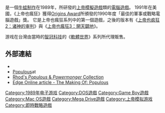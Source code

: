 {{other uses}}
{{NoteTA|G1=Games}}
{{Infobox VG
|title= 上帝也瘋狂
|english= ''Populous''
| image = File:Amiga Populous.png
|developer= [[牛蛙制作|牛蛙]]
|publisher= [[美国艺电|美国艺电]]
|designer= [[彼得·莫利纽兹|彼得·莫利纽兹]]
|engine=
|released= 1989年6月5日
| genre = [[即時戰略遊戲|即時戰略]]、[[上帝模擬遊戲|上帝模擬]]
|modes= [[單人遊戲|單人]]、[[多人遊戲|兩人遊戲]]
|platforms= [[Acorn_Archimedes|Acorn Archimedes]]、[[Amiga|Amiga]]、[[雅达利ST|雅达利ST]]、[[MS-DOS|DOS]]、[[PC_Engine|PC Engine]]/[[TurboGrafx_16|TurboGrafx 16]]、[[Game_Boy_line|Game Boy]]、[[NEC_PC-9801|NEC PC-9801]]、[[Super_Nintendo_Entertainment_System|SNES]]、[[Sega_Mega_Drive/Sega_Genesis|Sega Mega Drive/Sega Genesis]]、[[Sega_Master_System|Sega Master System]]、[[Sharp_X68000|Sharp X68000]]、[[Mac_OS|Mac OS]]、[[Nintendo_DS|NDS]]
}}

{{Vgname|上帝也瘋狂|en=Populous}}是一個[[牛蛙制作|牛蛙制作]]在1989年，所研發的[[上帝模擬遊戲|上帝模擬遊戲]]類的[[電腦遊戲|電腦遊戲]]。  
1991年在美國，《上帝也瘋狂》獲得[[Origins_Award|Origins Award]]所頒發的1990年度「最佳的軍事或戰略電腦遊戲」獎。 它是上帝也瘋狂系列中的第一個遊戲，之後的版本有《[[上帝也疯狂2：诸神的审判|上帝也疯狂2：诸神的审判]]》與《[[上帝也瘋狂3：開天闢地|上帝也瘋狂3：開天闢地]]》。

游戏在台灣由當時的[[智冠科技|智冠科技]]的《[[軟體世界|軟體世界]]》系列所代理販售。

== 外部連結 ==
*{{moby game|id=/populous|name=''Populous''}}
*[https://web.archive.org/web/20090513063642/http://sega-16.com/review_page.php?id=671&title=Populous Populous]at
*[http://www.rhod.fr/populous.html Rhod's ''Populous'' & ''Powermonger'' Collection] {{Wayback|url=http://www.rhod.fr/populous.html |date=20210602154747 }}
*[http://www.edge-online.com/magazine/the-making-of-populous Edge Online article - The Making Of: Populous] {{Wayback|url=http://www.edge-online.com/magazine/the-making-of-populous |date=20100102142458 }}

{{DEFAULTSORT:Populous}}
[[Category:1989年电子游戏|Category:1989年电子游戏]]
[[Category:DOS遊戲|Category:DOS遊戲]]
[[Category:Game_Boy遊戲|Category:Game Boy遊戲]]
[[Category:Mac_OS遊戲|Category:Mac OS遊戲]]
[[Category:Mega_Drive遊戲|Category:Mega Drive遊戲]]
[[Category:上帝模拟游戏|Category:上帝模拟游戏]]
[[Category:即時戰略遊戲|Category:即時戰略遊戲]]